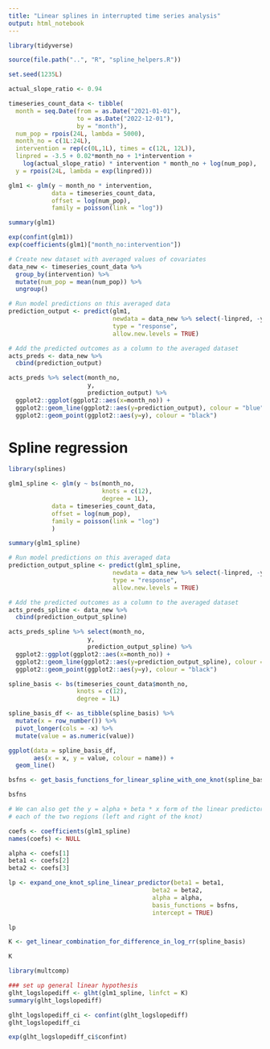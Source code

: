 ```yaml
---
title: "Linear splines in interrupted time series analysis"
output: html_notebook
---
```


```r
library(tidyverse)
```

```r
source(file.path("..", "R", "spline_helpers.R"))
```


```r
set.seed(1235L)

actual_slope_ratio <- 0.94

timeseries_count_data <- tibble(
  month = seq.Date(from = as.Date("2021-01-01"),
                   to = as.Date("2022-12-01"),
                   by = "month"),
  num_pop = rpois(24L, lambda = 5000),
  month_no = c(1L:24L),
  intervention = rep(c(0L,1L), times = c(12L, 12L)),
  linpred = -3.5 + 0.02*month_no + 1*intervention +
    log(actual_slope_ratio) * intervention * month_no + log(num_pop),
  y = rpois(24L, lambda = exp(linpred)))
```

```r
glm1 <- glm(y ~ month_no * intervention,
            data = timeseries_count_data,
            offset = log(num_pop),
            family = poisson(link = "log"))

summary(glm1)
```

```r
exp(confint(glm1))
exp(coefficients(glm1)["month_no:intervention"])
```


```r
# Create new dataset with averaged values of covariates
data_new <- timeseries_count_data %>%
  group_by(intervention) %>%
  mutate(num_pop = mean(num_pop)) %>%
  ungroup()
```

```r
# Run model predictions on this averaged data
prediction_output <- predict(glm1,
                             newdata = data_new %>% select(-linpred, -y),
                             type = "response",
                             allow.new.levels = TRUE)
```

```r
# Add the predicted outcomes as a column to the averaged dataset
acts_preds <- data_new %>%
  cbind(prediction_output)
```

```r
acts_preds %>% select(month_no,
                      y,
                      prediction_output) %>% 
  ggplot2::ggplot(ggplot2::aes(x=month_no)) +
  ggplot2::geom_line(ggplot2::aes(y=prediction_output), colour = "blue") +
  ggplot2::geom_point(ggplot2::aes(y=y), colour = "black")
```

# Spline regression

```r
library(splines)

glm1_spline <- glm(y ~ bs(month_no,
                          knots = c(12),
                          degree = 1L),
            data = timeseries_count_data,
            offset = log(num_pop),
            family = poisson(link = "log")
            )

summary(glm1_spline)
```


```r
# Run model predictions on this averaged data
prediction_output_spline <- predict(glm1_spline,
                             newdata = data_new %>% select(-linpred, -y),
                             type = "response",
                             allow.new.levels = TRUE)
```

```r
# Add the predicted outcomes as a column to the averaged dataset
acts_preds_spline <- data_new %>%
  cbind(prediction_output_spline)
```

```r
acts_preds_spline %>% select(month_no,
                      y,
                      prediction_output_spline) %>% 
  ggplot2::ggplot(ggplot2::aes(x=month_no)) +
  ggplot2::geom_line(ggplot2::aes(y=prediction_output_spline), colour = "blue") +
  ggplot2::geom_point(ggplot2::aes(y=y), colour = "black")
```


```r
spline_basis <- bs(timeseries_count_data$month_no,
                   knots = c(12),
                   degree = 1L)

spline_basis_df <- as_tibble(spline_basis) %>%
  mutate(x = row_number()) %>%
  pivot_longer(cols = -x) %>% 
  mutate(value = as.numeric(value))

ggplot(data = spline_basis_df,
       aes(x = x, y = value, colour = name)) +
  geom_line()
```

```r
bsfns <- get_basis_functions_for_linear_spline_with_one_knot(spline_basis)

bsfns

# We can also get the y = alpha + beta * x form of the linear predictor in
# each of the two regions (left and right of the knot)

coefs <- coefficients(glm1_spline)
names(coefs) <- NULL

alpha <- coefs[1]
beta1 <- coefs[2]
beta2 <- coefs[3]

lp <- expand_one_knot_spline_linear_predictor(beta1 = beta1,
                                        beta2 = beta2,
                                        alpha = alpha,
                                        basis_functions = bsfns,
                                        intercept = TRUE)

lp
```


```r
K <- get_linear_combination_for_difference_in_log_rr(spline_basis)

K
```

```r
library(multcomp)

### set up general linear hypothesis
glht_logslopediff <- glht(glm1_spline, linfct = K)
summary(glht_logslopediff)

glht_logslopediff_ci <- confint(glht_logslopediff)
glht_logslopediff_ci

exp(glht_logslopediff_ci$confint)
```




